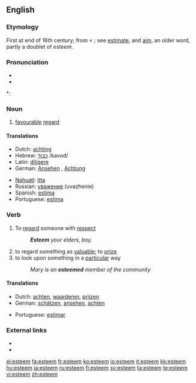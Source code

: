 ==English==

===Etymology===
First at end of 16th century; from {{etyl|frm}} {{term|estimer}} < {{etyl|la}} {{term|aestimare||to value, rate, weigh, estimate}}; see [[estimate]], and [[aim]], an older word, partly a doublet of ''esteem''.

===Pronunciation===
* {{IPA|[ɛsˈtim]}}
* {{audio|en-us-esteem.ogg|Audio (US)}}

*: {{rhymes|iːm}}

===Noun===
{{en-noun|-}}

# [[favourable]] [[regard]]

====Translations====
{{top}}
* Dutch: [[achting]] {{f}}
* Hebrew: [[כבוד]] /kavod/
* Latin: [[diligere]]
* German: [[Ansehen]] {{n}}, [[Achtung]] {{f}}
{{mid}}
* [[Nahuatl]]: [[itta]]
* Russian: [[уважение]] (uvazhenie)
* Spanish: [[estima]]
* Portuguese: [[estima]]
{{bottom}}

===Verb===
{{en-verb}}

# To [[regard]] someone with [[respect]]
#: '''''Esteem''' your elders, boy.''
# to regard something as [[valuable]]; to [[prize]]
# to look upon something in a [[particular]] way
#: ''Mary is an '''esteemed''' member of the community''

====Translations====
{{top}}
* Dutch: [[achten]], [[waarderen]], [[prijzen]]
* German: [[schätzen]], [[ansehen]], [[achten]]
{{mid}}
* Portuguese: [[estimar]]
{{bottom}}

===External links===
* {{R:Webster 1913}}
* {{R:Century 1911}}

[[el:esteem]]
[[fa:esteem]]
[[fr:esteem]]
[[ko:esteem]]
[[io:esteem]]
[[it:esteem]]
[[kk:esteem]]
[[hu:esteem]]
[[ja:esteem]]
[[ru:esteem]]
[[fi:esteem]]
[[sv:esteem]]
[[ta:esteem]]
[[te:esteem]]
[[vi:esteem]]
[[zh:esteem]]